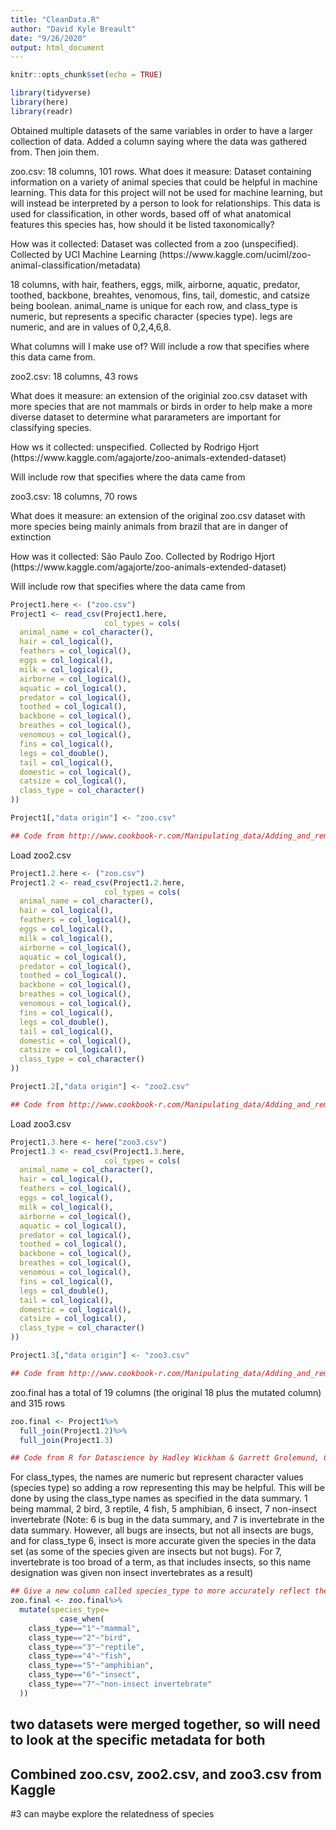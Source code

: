 ```yaml
---
title: "CleanData.R"
author: "David Kyle Breault"
date: "9/26/2020"
output: html_document
---
```


```r
knitr::opts_chunk$set(echo = TRUE)
```

```r
library(tidyverse)
library(here)
library(readr)
```

Obtained multiple datasets of the same variables in order to have a larger collection of data. Added a column saying where the data was gathered from. Then join them.

zoo.csv: 18 columns, 101 rows.
What does it measure: Dataset containing information on a variety of animal species that could be helpful in machine learning. This data for this project will not be used for machine learning, but will instead be interpreted by a person to look for relationships. This data is used for classification, in other words, based off of what anatomical features this species has, how should it be listed taxonomically?

How was it collected: Dataset was collected from a zoo (unspecified). Collected by UCI Machine Learning (https://www.kaggle.com/uciml/zoo-animal-classification/metadata)

18 columns, with hair, feathers, eggs, milk, airborne, aquatic, predator, toothed, backbone, breahtes, venomous, fins, tail, domestic, and catsize being boolean. animal_name is unique for each row, and class_type is numeric, but represents a specific character (species type). legs are numeric, and are in values of 0,2,4,6,8.

What columns will I make use of?
Will include a row that specifies where this data came from.

zoo2.csv: 18 columns, 43 rows

What does it measure: an extension of the originial zoo.csv dataset with more species that are not mammals or birds in order to help make a more diverse dataset to determine what pararameters are important for classifying species.

How ws it collected: unspecified. Collected by Rodrigo Hjort (https://www.kaggle.com/agajorte/zoo-animals-extended-dataset)

Will include row that specifies where the data came from

zoo3.csv: 18 columns, 70 rows

What does it measure: an extension of the original zoo.csv dataset with more species being mainly animals from brazil that are in danger of extinction

How was it collected: São Paulo Zoo. Collected by Rodrigo Hjort (https://www.kaggle.com/agajorte/zoo-animals-extended-dataset)

Will include row that specifies where the data came from

```r
Project1.here <- ("zoo.csv")
Project1 <- read_csv(Project1.here,
                     col_types = cols(
  animal_name = col_character(),
  hair = col_logical(),
  feathers = col_logical(),
  eggs = col_logical(),
  milk = col_logical(),
  airborne = col_logical(),
  aquatic = col_logical(),
  predator = col_logical(),
  toothed = col_logical(),
  backbone = col_logical(),
  breathes = col_logical(),
  venomous = col_logical(),
  fins = col_logical(),
  legs = col_double(),
  tail = col_logical(),
  domestic = col_logical(),
  catsize = col_logical(),
  class_type = col_character()
))
```

```r
Project1[,"data origin"] <- "zoo.csv"

## Code from http://www.cookbook-r.com/Manipulating_data/Adding_and_removing_columns_from_a_data_frame/
```

Load zoo2.csv

```r
Project1.2.here <- ("zoo.csv")
Project1.2 <- read_csv(Project1.2.here,
                     col_types = cols(
  animal_name = col_character(),
  hair = col_logical(),
  feathers = col_logical(),
  eggs = col_logical(),
  milk = col_logical(),
  airborne = col_logical(),
  aquatic = col_logical(),
  predator = col_logical(),
  toothed = col_logical(),
  backbone = col_logical(),
  breathes = col_logical(),
  venomous = col_logical(),
  fins = col_logical(),
  legs = col_double(),
  tail = col_logical(),
  domestic = col_logical(),
  catsize = col_logical(),
  class_type = col_character()
))
```


```r
Project1.2[,"data origin"] <- "zoo2.csv"

## Code from http://www.cookbook-r.com/Manipulating_data/Adding_and_removing_columns_from_a_data_frame/
```

Load zoo3.csv

```r
Project1.3.here <- here("zoo3.csv")
Project1.3 <- read_csv(Project1.3.here,
                     col_types = cols(
  animal_name = col_character(),
  hair = col_logical(),
  feathers = col_logical(),
  eggs = col_logical(),
  milk = col_logical(),
  airborne = col_logical(),
  aquatic = col_logical(),
  predator = col_logical(),
  toothed = col_logical(),
  backbone = col_logical(),
  breathes = col_logical(),
  venomous = col_logical(),
  fins = col_logical(),
  legs = col_double(),
  tail = col_logical(),
  domestic = col_logical(),
  catsize = col_logical(),
  class_type = col_character()
))
```

```r
Project1.3[,"data origin"] <- "zoo3.csv"

## Code from http://www.cookbook-r.com/Manipulating_data/Adding_and_removing_columns_from_a_data_frame/
```

zoo.final has a total of 19 columns (the original 18 plus the mutated column) and 315 rows

```r
zoo.final <- Project1%>%
  full_join(Project1.2)%>%
  full_join(Project1.3)

## Code from R for Datascience by Hadley Wickham & Garrett Grolemund, Chapter 10: Relational Data with dplyr
```


For class_types, the names are numeric but represent character values (species type) so adding a row representing this may be helpful. This will be done by using the class_type names as specified in the data summary. 1 being mammal, 2 bird, 3 reptile, 4 fish, 5 amphibian, 6 insect, 7 non-insect invertebrate (Note: 6 is bug in the data summary, and 7 is invertebrate in the data summary. However, all bugs are insects, but not all insects are bugs, and for class_type 6, insect is more accurate given the species in the data set (as some of the species given are insects but not bugs). For 7, invertebrate is too broad of a term, as that includes insects, so this name designation was given non insect invertebrates as a result)

```r

## Give a new column called species_type to more accurately reflect the type of species
zoo.final <- zoo.final%>%
  mutate(species_type=
           case_when(
    class_type=="1"~"mammal",
    class_type=="2"~"bird",
    class_type=="3"~"reptile",
    class_type=="4"~"fish",
    class_type=="5"~"amphibian",
    class_type=="6"~"insect",
    class_type=="7"~"non-insect invertebrate"
  ))
```

## two datasets were merged together, so will need to look at the specific metadata for both

## Combined zoo.csv, zoo2.csv, and zoo3.csv from Kaggle

#3 can maybe explore the relatedness of species